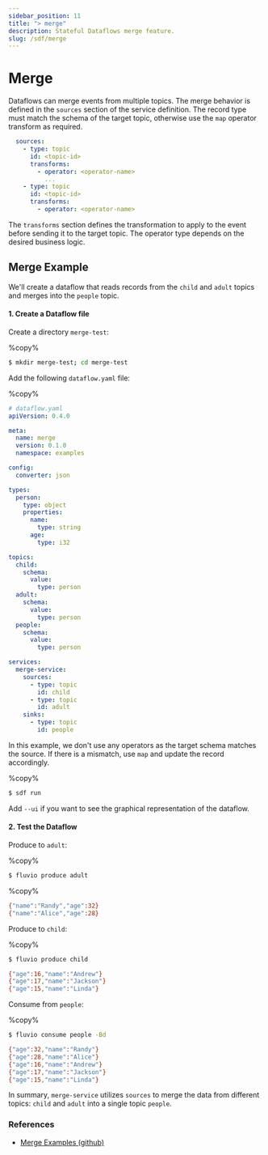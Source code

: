 ```yaml
---
sidebar_position: 11
title: "> merge"
description: Stateful Dataflows merge feature.
slug: /sdf/merge
---
```


# Merge

Dataflows can merge events from multiple topics. The merge behavior is defined in the `sources` section of the service definition. The record type must match the schema of the target topic, otherwise use the `map` operator transform as required.

```yaml
  sources:
    - type: topic
      id: <topic-id>
      transforms:
        - operator: <operator-name>
          ...
    - type: topic
      id: <topic-id>
      transforms:
        - operator: <operator-name>
```

The `transforms` section defines the transformation to apply to the event before sending it to the target topic. The operator type depends on the desired business logic.

## Merge Example

We'll create a dataflow that reads records from the `child` and `adult` topics and merges into the `people` topic.


#### 1. Create a Dataflow file

Create a directory `merge-test`:

%copy%
```bash
$ mkdir merge-test; cd merge-test
```

Add the following `dataflow.yaml` file:

%copy%
```yaml
# dataflow.yaml
apiVersion: 0.4.0

meta:
  name: merge
  version: 0.1.0
  namespace: examples

config:
  converter: json

types:
  person:
    type: object
    properties:
      name:
        type: string
      age:
        type: i32

topics:
  child:
    schema:
      value:
        type: person
  adult:
    schema:
      value:
        type: person
  people:
    schema:
      value:
        type: person

services:
  merge-service:
    sources:
      - type: topic
        id: child
      - type: topic
        id: adult
    sinks:
      - type: topic
        id: people
```

In this example, we don't use any operators as the target schema matches the source. If there is a mismatch, use `map` and update the record accordingly.

%copy%
```bash
$ sdf run
```

Add `--ui` if you want to see the graphical representation of the dataflow.


#### 2. Test the Dataflow

Produce to `adult`:

%copy%
```bash
$ fluvio produce adult
```

%copy%
```bash
{"name":"Randy","age":32}
{"name":"Alice","age":28}
```

Produce to `child`:

%copy%
```bash
$ fluvio produce child
```

```bash
{"age":16,"name":"Andrew"}
{"age":17,"name":"Jackson"}
{"age":15,"name":"Linda"}
```

Consume from `people`:

%copy%
```bash
$ fluvio consume people -Bd
```

```bash
{"age":32,"name":"Randy"}
{"age":28,"name":"Alice"}
{"age":16,"name":"Andrew"}
{"age":17,"name":"Jackson"}
{"age":15,"name":"Linda"}
```

In summary, `merge-service` utilizes `sources` to merge the data from different topics: `child` and `adult` into a single topic `people`.

### References

* <a href="https://github.com/infinyon/stateful-dataflows-examples/tree/main/primitives/merge" target="_blank" rel="nofollow" >Merge Examples (github)</a>
